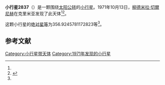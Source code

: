 {{Infobox planet
| bgcolour = #FFFFC0
| name = 2837 Griboedov
| symbol = 
| image = 
| caption = 
| discovery = yes
| discovery_ref = 
| discoverer = [[柳德米拉·切爾尼赫|柳德米拉·切爾尼赫]]
| discovery_site = [[克里米亚|克里米亚]] 
| discovered = 1971年10月13日
| designations = yes
| mp_name = 
| named_after = 
| alt_names = 1971 TJ2/ 1973 AD1 / 1974 HD2 / 1979 HZ2 / 1981 VD1
| mp_category = [[主带小行星|主带小行星]]
| orbit_ref = <ref name="a">[http://ssd.jpl.nasa.gov/sbdb.cgi?sstr=2837 2837 Griboedov] {{Wayback|url=http://ssd.jpl.nasa.gov/sbdb.cgi?sstr=2837 |date=20210725022920 }}，小行星數據庫瀏覽器（JPL Small-Body Database Browser）－[[美国国家航空航天局|美国国家航空航天局]]喷气推进实验室</ref>
| epoch = 2456400.5 (2013年4月18日更新)
| aphelion = {{convert|3.077505549965939|AU|km|3|abbr=on|lk=out}}
| perihelion = {{convert|2.726658918023586|AU|km|3|abbr=on}}
| semimajor = {{convert|2.902082233994763|AU|km|3|abbr=on}}
| eccentricity = 0.060447397
| period = 1805.772349 [[日|日]]<br />4.94[[儒略年|儒略年]]
| avg_speed = 
| inclination = 2.887516907916907
| asc_node = 61.92868427030631
| mean_anomaly = 
| arg_peri = 356.9245781172823
| satellites = 
| physical_characteristics = yes
| dimensions = 
| mass = 
| density = 
| surface_grav = 
| escape_velocity = 
| sidereal_day = 
| axial_tilt = 
| pole_ecliptic_lat = 
| pole_ecliptic_lon = 
| albedo = 
| temperatures= 
| temp_name1 = 
| mean_temp_1 = 
| max_temp_1 = 
| temp_name2 = 
| max_temp_2 = 
| spectral_type = 
| abs_magnitude = 356.9245781172823
}}

'''小行星2837'''（{{lang-en|2837 Griboedov}}）是一颗围绕[[太阳|太阳]][[公转|公转]]的[[小行星|小行星]]。1971年10月13日，[[柳德米拉·切爾尼赫|柳德米拉·切爾尼赫]]在克里米亚发现了此天体<ref name="a" /><ref>{{cite news|title=小行星列表|url=http://cfa-www.harvard.edu/iau/lists/NumberedMPs.txt|accessdate=2013-07-08|newspaper=哈佛大学|archive-date=2008-05-17|archive-url=https://web.archive.org/web/20080517010638/http://cfa-www.harvard.edu/iau/lists/NumberedMPs.txt|dead-url=no}}</ref>。

这颗小行星的[[绝对星等|绝对星等]]为356.9245781172823等<ref name="a" />。

==参考文献==
{{reflist}}
{{Minor Planet Number|[[小行星2836|小行星2836]]|[[小行星2838|小行星2838]]}}

{{小天体}}

[[Category:小行星带天体|Category:小行星带天体]]
[[Category:1971年发现的小行星|Category:1971年发现的小行星]]

{{asteroid-stub}}